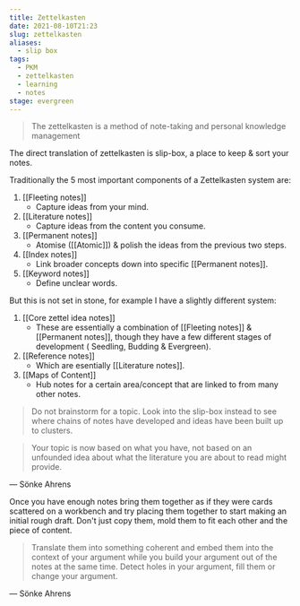 ```yaml
---
title: Zettelkasten
date: 2021-08-10T21:23
slug: zettelkasten
aliases:
  - slip box
tags:
  - PKM
  - zettelkasten
  - learning
  - notes
stage: evergreen
---
```



> The zettelkasten is a method of note-taking and personal knowledge management

The direct translation of zettelkasten is slip-box, a place to keep & sort your notes.

Traditionally the 5 most important components of a Zettelkasten system are:

1. [[Fleeting notes]]
   - Capture ideas from your mind.
2. [[Literature notes]]
   - Capture ideas from the content you consume.
3. [[Permanent notes]]
   - Atomise ([[Atomic]]) & polish the ideas from the previous two steps.
4. [[Index notes]]
   - Link broader concepts down into specific [[Permanent notes]].
5. [[Keyword notes]]
   - Define unclear words.

But this is not set in stone, for example I have a slightly different system:

1. [[Core zettel idea notes]]
   - These are essentially a combination of [[Fleeting notes]] & [[Permanent notes]], though they have a few different stages of development (<i className="twa twa-seedling"></i> Seedling, <i className="twa twa-herb"></i> Budding & <i className="twa twa-evergreen-tree"></i> Evergreen).
2. [[Reference notes]]
   - Which are esentially [[Literature notes]].
3. [[Maps of Content]]
   - Hub notes for a certain area/concept that are linked to from many other notes.

> Do not brainstorm for a topic. Look into the slip-box instead to see where chains of notes have developed and ideas have been built up to clusters.

> Your topic is now based on what you have, not based on an unfounded idea about what the literature you are about to read might provide.

— Sönke Ahrens

Once you have enough notes bring them together as if they were cards scattered on a workbench and try placing them together to start making an initial rough draft.
Don't just copy them, mold them to fit each other and the piece of content.

> Translate them into something coherent and embed them into the context of your argument while you build your argument out of the notes at the same time. Detect holes in your argument, fill them or change your argument.

— Sönke Ahrens

<StillGrowing />
